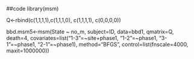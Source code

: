 ##code 
library(msm)

Q<-rbind(c(1,1,1,1),c(1,1,1,0), c(1,1,1,1), c(0,0,0,0))

bbd.msm5<-msm(State ~ no_m, subject=ID, data=bbd1, qmatrix=Q, death=4, covariates=list("1-3"=~site+phase1, "1-2"=~phase1, "3-1"=~phase1, "2-1"=~phase1), method="BFGS", control=list(fnscale=4000, maxit=1000000))
